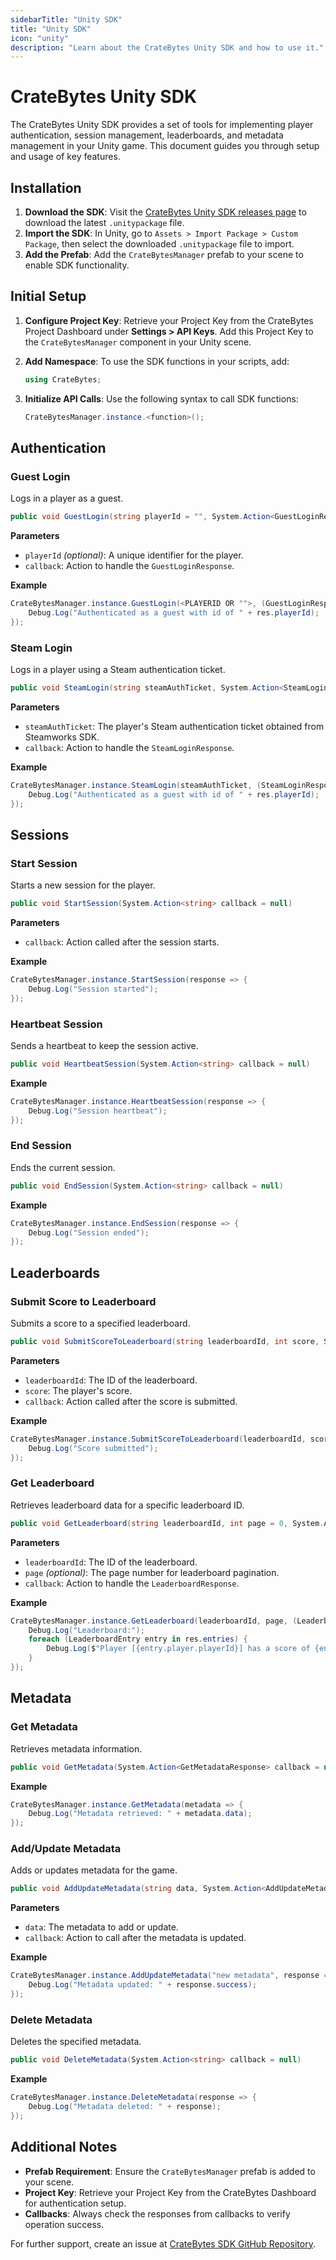 ```yaml
---
sidebarTitle: "Unity SDK"
title: "Unity SDK"
icon: "unity"
description: "Learn about the CrateBytes Unity SDK and how to use it."
---
```


# CrateBytes Unity SDK

The CrateBytes Unity SDK provides a set of tools for implementing player authentication, session management, leaderboards, and metadata management in your Unity game. This document guides you through setup and usage of key features.

## Installation

1. **Download the SDK**: Visit the [CrateBytes Unity SDK releases page](https://github.com/CrateBytes/CrateBytes-UnitySDK/releases/) to download the latest `.unitypackage` file.
2. **Import the SDK**: In Unity, go to `Assets > Import Package > Custom Package`, then select the downloaded `.unitypackage` file to import.
3. **Add the Prefab**: Add the `CrateBytesManager` prefab to your scene to enable SDK functionality.

## Initial Setup

1. **Configure Project Key**: Retrieve your Project Key from the CrateBytes Project Dashboard under **Settings > API Keys**. Add this Project Key to the `CrateBytesManager` component in your Unity scene.
2. **Add Namespace**: To use the SDK functions in your scripts, add:

    ```csharp
    using CrateBytes;
    ```

3. **Initialize API Calls**: Use the following syntax to call SDK functions:
    ```csharp
    CrateBytesManager.instance.<function>();
    ```

## Authentication

### Guest Login

Logs in a player as a guest.

```csharp
public void GuestLogin(string playerId = "", System.Action<GuestLoginResponse> callback = null)
```

**Parameters**

-   `playerId` _(optional)_: A unique identifier for the player.
-   `callback`: Action to handle the `GuestLoginResponse`.

**Example**

```csharp
CrateBytesManager.instance.GuestLogin(<PLAYERID OR "">, (GuestLoginResponse res) => {
    Debug.Log("Authenticated as a guest with id of " + res.playerId);
});
```

### Steam Login

Logs in a player using a Steam authentication ticket.

```csharp
public void SteamLogin(string steamAuthTicket, System.Action<SteamLoginResponse> callback = null)
```

**Parameters**

-   `steamAuthTicket`: The player's Steam authentication ticket obtained from Steamworks SDK.
-   `callback`: Action to handle the `SteamLoginResponse`.

**Example**

```csharp
CrateBytesManager.instance.SteamLogin(steamAuthTicket, (SteamLoginResponse res) => {
    Debug.Log("Authenticated as a guest with id of " + res.playerId);
});
```

## Sessions

### Start Session

Starts a new session for the player.

```csharp
public void StartSession(System.Action<string> callback = null)
```

**Parameters**

-   `callback`: Action called after the session starts.

**Example**

```csharp
CrateBytesManager.instance.StartSession(response => {
    Debug.Log("Session started");
});
```

### Heartbeat Session

Sends a heartbeat to keep the session active.

```csharp
public void HeartbeatSession(System.Action<string> callback = null)
```

**Example**

```csharp
CrateBytesManager.instance.HeartbeatSession(response => {
    Debug.Log("Session heartbeat");
});
```

### End Session

Ends the current session.

```csharp
public void EndSession(System.Action<string> callback = null)
```

**Example**

```csharp
CrateBytesManager.instance.EndSession(response => {
    Debug.Log("Session ended");
});
```

## Leaderboards

### Submit Score to Leaderboard

Submits a score to a specified leaderboard.

```csharp
public void SubmitScoreToLeaderboard(string leaderboardId, int score, System.Action<string> callback = null)
```

**Parameters**

-   `leaderboardId`: The ID of the leaderboard.
-   `score`: The player's score.
-   `callback`: Action called after the score is submitted.

**Example**

```csharp
CrateBytesManager.instance.SubmitScoreToLeaderboard(leaderboardId, score, (string res) => {
    Debug.Log("Score submitted");
});
```

### Get Leaderboard

Retrieves leaderboard data for a specific leaderboard ID.

```csharp
public void GetLeaderboard(string leaderboardId, int page = 0, System.Action<LeaderboardResponse> callback = null)
```

**Parameters**

-   `leaderboardId`: The ID of the leaderboard.
-   `page` _(optional)_: The page number for leaderboard pagination.
-   `callback`: Action to handle the `LeaderboardResponse`.

**Example**

```csharp
CrateBytesManager.instance.GetLeaderboard(leaderboardId, page, (LeaderboardResponse res) => {
    Debug.Log("Leaderboard:");
    foreach (LeaderboardEntry entry in res.entries) {
        Debug.Log($"Player [{entry.player.playerId}] has a score of {entry.score}");
    }
});
```

## Metadata

### Get Metadata

Retrieves metadata information.

```csharp
public void GetMetadata(System.Action<GetMetadataResponse> callback = null)
```

**Example**

```csharp
CrateBytesManager.instance.GetMetadata(metadata => {
    Debug.Log("Metadata retrieved: " + metadata.data);
});
```

### Add/Update Metadata

Adds or updates metadata for the game.

```csharp
public void AddUpdateMetadata(string data, System.Action<AddUpdateMetadataResponse> callback = null)
```

**Parameters**

-   `data`: The metadata to add or update.
-   `callback`: Action to call after the metadata is updated.

**Example**

```csharp
CrateBytesManager.instance.AddUpdateMetadata("new metadata", response => {
    Debug.Log("Metadata updated: " + response.success);
});
```

### Delete Metadata

Deletes the specified metadata.

```csharp
public void DeleteMetadata(System.Action<string> callback = null)
```

**Example**

```csharp
CrateBytesManager.instance.DeleteMetadata(response => {
    Debug.Log("Metadata deleted: " + response);
});
```

## Additional Notes

-   **Prefab Requirement**: Ensure the `CrateBytesManager` prefab is added to your scene.
-   **Project Key**: Retrieve your Project Key from the CrateBytes Dashboard for authentication setup.
-   **Callbacks**: Always check the responses from callbacks to verify operation success.

For further support, create an issue at [CrateBytes SDK GitHub Repository](https://github.com/CrateBytes/CrateBytes-UnitySDK).

